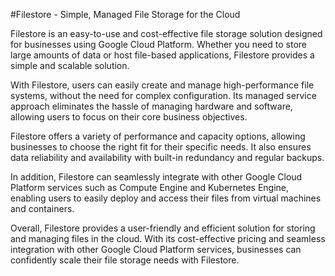 

#Filestore - Simple, Managed File Storage for the Cloud

Filestore is an easy-to-use and cost-effective file storage solution designed for businesses using Google Cloud Platform. Whether you need to store large amounts of data or host file-based applications, Filestore provides a simple and scalable solution.

With Filestore, users can easily create and manage high-performance file systems, without the need for complex configuration. Its managed service approach eliminates the hassle of managing hardware and software, allowing users to focus on their core business objectives.

Filestore offers a variety of performance and capacity options, allowing businesses to choose the right fit for their specific needs. It also ensures data reliability and availability with built-in redundancy and regular backups.

In addition, Filestore can seamlessly integrate with other Google Cloud Platform services such as Compute Engine and Kubernetes Engine, enabling users to easily deploy and access their files from virtual machines and containers.

Overall, Filestore provides a user-friendly and efficient solution for storing and managing files in the cloud. With its cost-effective pricing and seamless integration with other Google Cloud Platform services, businesses can confidently scale their file storage needs with Filestore. 